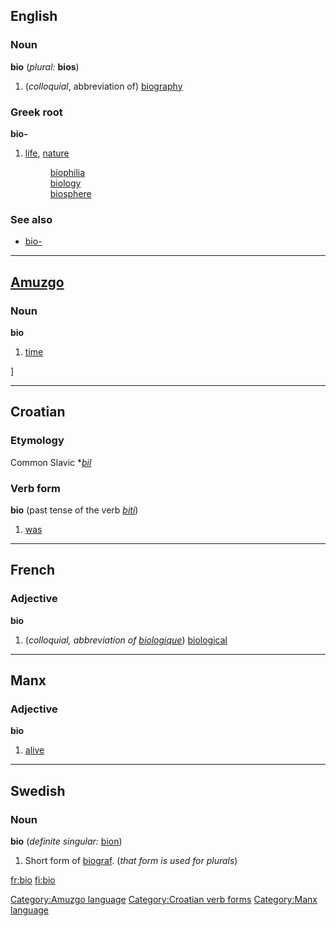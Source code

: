 ==English==

===Noun===
'''bio''' (''plural:'' '''bios''')

#(''colloquial'', abbreviation of) [[biography]]

===Greek root===
'''bio-'''
#[[life]], [[nature]]
#:[[biophilia]]
#:[[biology]]
#:[[biosphere]]

===See also===
*[[bio-]]


----

==[[Amuzgo]]==
===Noun===
'''bio'''

# [[time]]

[[Category:Amuzgo language]]]

----

==Croatian==
===Etymology===
Common Slavic *''[[bil]]''
===Verb form===
'''bio''' (past tense of the verb ''[[biti]]'')

#[[was]]

[[Category:Croatian verb forms]]

----

==French==
===Adjective===
'''bio'''

#(''colloquial, abbreviation of [[biologique]]'') [[biological]]


----

==Manx==
===Adjective===
'''bio'''
#[[alive]]

[[Category:Manx language]]


----

==Swedish==
===Noun===
'''bio''' {{c}} (''definite singular:'' [[bion]])

# Short form of [[biograf]]. (''that form is used for plurals'')

[[fr:bio]]
[[fi:bio]]